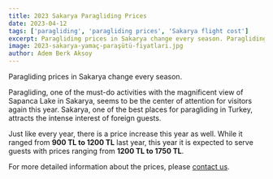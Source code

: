 ```yaml
---
title: 2023 Sakarya Paragliding Prices
date: 2023-04-12
tags: ['paragliding', 'paragliding prices', 'Sakarya flight cost']
excerpt: Paragliding prices in Sakarya change every season. Paragliding, one of the must-do activities with the magnificent view of Sapanca Lake in Sakarya, seems to be the center of attention for visitors again this year. Sakarya, one of the best places for paragliding in Turkey, attracts the intense interest of foreign guests.
image: 2023-sakarya-yamaç-paraşütü-fiyatlari.jpg
author: Adem Berk Aksoy
---
```


Paragliding prices in Sakarya change every season.

Paragliding, one of the must-do activities with the magnificent view of Sapanca Lake in Sakarya, seems to be the center of attention for visitors again this year. Sakarya, one of the best places for paragliding in Turkey, attracts the intense interest of foreign guests.

<CustomImage src="https://raw.githubusercontent.com/ademberk90/yamacparasutusakarya-blogposts/main/images/content/sakarya_yamac_parasutu_fiyatlari1.jpg" alt="Tandem Photo" />

Just like every year, there is a price increase this year as well. While it ranged from **900 TL to 1200 TL** last year, this year it is expected to serve guests with prices ranging from **1200 TL to 1750 TL**.

For more detailed information about the prices, please [contact us](/#contact).